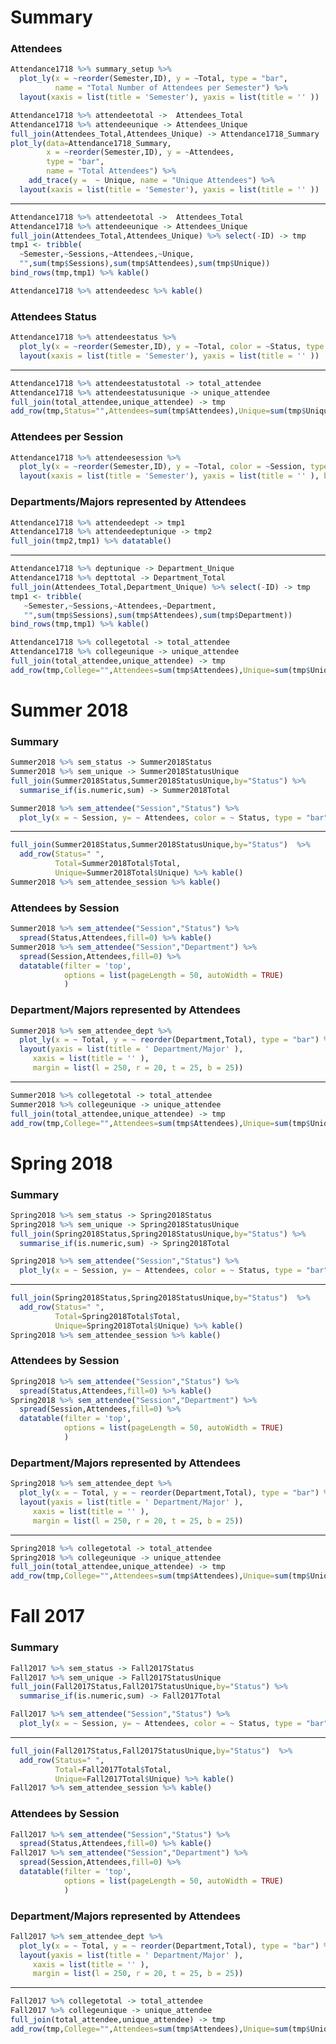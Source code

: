 Summary {.storyboard data-navmenu="2017-18"}
=========================================


###  Attendees {data-commentary-width=400}

```r
Attendance1718 %>% summary_setup %>%
  plot_ly(x = ~reorder(Semester,ID), y = ~Total, type = "bar", 
          name = "Total Number of Attendees per Semester") %>%
  layout(xaxis = list(title = 'Semester'), yaxis = list(title = '' ))
```


```r
Attendance1718 %>% attendeetotal ->  Attendees_Total
Attendance1718 %>% attendeeunique -> Attendees_Unique
full_join(Attendees_Total,Attendees_Unique) -> Attendance1718_Summary
plot_ly(data=Attendance1718_Summary, 
        x = ~reorder(Semester,ID), y = ~Attendees, 
        type = "bar", 
        name = "Total Attendees") %>%
    add_trace(y =  ~ Unique, name = "Unique Attendees") %>%
  layout(xaxis = list(title = 'Semester'), yaxis = list(title = '' ))
```

*** 

```r
Attendance1718 %>% attendeetotal ->  Attendees_Total
Attendance1718 %>% attendeeunique -> Attendees_Unique
full_join(Attendees_Total,Attendees_Unique) %>% select(-ID) -> tmp
tmp1 <- tribble(
  ~Semester,~Sessions,~Attendees,~Unique,
  "",sum(tmp$Sessions),sum(tmp$Attendees),sum(tmp$Unique)) 
bind_rows(tmp,tmp1) %>% kable()

Attendance1718 %>% attendeedesc %>% kable()
```

### Attendees Status

```r
Attendance1718 %>% attendeestatus %>%
  plot_ly(x = ~reorder(Semester,ID), y = ~Total, color = ~Status, type = "bar")%>%
  layout(xaxis = list(title = 'Semester'), yaxis = list(title = '' ))
```

***

```r
Attendance1718 %>% attendeestatustotal -> total_attendee
Attendance1718 %>% attendeestatusunique -> unique_attendee
full_join(total_attendee,unique_attendee) -> tmp
add_row(tmp,Status="",Attendees=sum(tmp$Attendees),Unique=sum(tmp$Unique)) %>% kable()
```


### Attendees per Session

```r
Attendance1718 %>% attendeesession %>%
  plot_ly(x = ~reorder(Semester,ID), y = ~Total, color = ~Session, type = "bar")%>%
  layout(xaxis = list(title = 'Semester'), yaxis = list(title = '' ), barmode = 'stack')
```

### Departments/Majors represented by Attendees {data-commentary-width=600}


```r
Attendance1718 %>% attendeedept -> tmp1
Attendance1718 %>% attendeedeptunique -> tmp2
full_join(tmp2,tmp1) %>% datatable()
```

*** 

```r
Attendance1718 %>% deptunique -> Department_Unique 
Attendance1718 %>% depttotal -> Department_Total
full_join(Attendees_Total,Department_Unique) %>% select(-ID) -> tmp
tmp1 <- tribble(
   ~Semester,~Sessions,~Attendees,~Department,
   "",sum(tmp$Sessions),sum(tmp$Attendees),sum(tmp$Department))
bind_rows(tmp,tmp1) %>% kable()
```

```r
Attendance1718 %>% collegetotal -> total_attendee
Attendance1718 %>% collegeunique -> unique_attendee
full_join(total_attendee,unique_attendee) -> tmp 
add_row(tmp,College="",Attendees=sum(tmp$Attendees),Unique=sum(tmp$Unique)) %>% kable()
```


Summer 2018 {.storyboard data-navmenu="2017-18"}
=========================================

### Summary {data-commentary-width=400}

```r
Summer2018 %>% sem_status -> Summer2018Status
Summer2018 %>% sem_unique -> Summer2018StatusUnique
full_join(Summer2018Status,Summer2018StatusUnique,by="Status") %>%
  summarise_if(is.numeric,sum) -> Summer2018Total
```


```r
Summer2018 %>% sem_attendee("Session","Status") %>%
  plot_ly(x = ~ Session, y= ~ Attendees, color = ~ Status, type = "bar")
```


*** 

```r
full_join(Summer2018Status,Summer2018StatusUnique,by="Status")  %>%
  add_row(Status=" ",
          Total=Summer2018Total$Total, 
          Unique=Summer2018Total$Unique) %>% kable()
Summer2018 %>% sem_attendee_session %>% kable()
```

### Attendees by Session

```r
Summer2018 %>% sem_attendee("Session","Status") %>%
  spread(Status,Attendees,fill=0) %>% kable()
Summer2018 %>% sem_attendee("Session","Department") %>%
  spread(Session,Attendees,fill=0) %>% 
  datatable(filter = 'top', 
            options = list(pageLength = 50, autoWidth = TRUE)
            )
```

### Department/Majors represented by Attendees

```r
Summer2018 %>% sem_attendee_dept %>%
  plot_ly(x = ~ Total, y = ~ reorder(Department,Total), type = "bar") %>%
  layout(yaxis = list(title = ' Department/Major' ), 
     xaxis = list(title = '' ),
     margin = list(l = 250, r = 20, t = 25, b = 25))
```

***

```r
Summer2018 %>% collegetotal -> total_attendee
Summer2018 %>% collegeunique -> unique_attendee
full_join(total_attendee,unique_attendee) -> tmp 
add_row(tmp,College="",Attendees=sum(tmp$Attendees),Unique=sum(tmp$Unique)) %>% kable()
```


Spring 2018 {.storyboard data-navmenu="2017-18"}
=========================================

### Summary {data-commentary-width=400}

```r
Spring2018 %>% sem_status -> Spring2018Status
Spring2018 %>% sem_unique -> Spring2018StatusUnique
full_join(Spring2018Status,Spring2018StatusUnique,by="Status") %>%
  summarise_if(is.numeric,sum) -> Spring2018Total
```


```r
Spring2018 %>% sem_attendee("Session","Status") %>%
  plot_ly(x = ~ Session, y= ~ Attendees, color = ~ Status, type = "bar")
```


*** 

```r
full_join(Spring2018Status,Spring2018StatusUnique,by="Status")  %>%
  add_row(Status=" ",
          Total=Spring2018Total$Total, 
          Unique=Spring2018Total$Unique) %>% kable()
Spring2018 %>% sem_attendee_session %>% kable()
```

### Attendees by Session

```r
Spring2018 %>% sem_attendee("Session","Status") %>%
  spread(Status,Attendees,fill=0) %>% kable()
Spring2018 %>% sem_attendee("Session","Department") %>%
  spread(Session,Attendees,fill=0) %>% 
  datatable(filter = 'top', 
            options = list(pageLength = 50, autoWidth = TRUE)
            )
```

### Department/Majors represented by Attendees

```r
Spring2018 %>% sem_attendee_dept %>%
  plot_ly(x = ~ Total, y = ~ reorder(Department,Total), type = "bar") %>%
  layout(yaxis = list(title = ' Department/Major' ), 
     xaxis = list(title = '' ),
     margin = list(l = 250, r = 20, t = 25, b = 25))
```

***

```r
Spring2018 %>% collegetotal -> total_attendee
Spring2018 %>% collegeunique -> unique_attendee
full_join(total_attendee,unique_attendee) -> tmp 
add_row(tmp,College="",Attendees=sum(tmp$Attendees),Unique=sum(tmp$Unique)) %>% kable()
```


Fall 2017 {.storyboard data-navmenu="2017-18"}
=========================================

### Summary {data-commentary-width=400}

```r
Fall2017 %>% sem_status -> Fall2017Status
Fall2017 %>% sem_unique -> Fall2017StatusUnique
full_join(Fall2017Status,Fall2017StatusUnique,by="Status") %>%
  summarise_if(is.numeric,sum) -> Fall2017Total
```


```r
Fall2017 %>% sem_attendee("Session","Status") %>%
  plot_ly(x = ~ Session, y= ~ Attendees, color = ~ Status, type = "bar")
```


*** 

```r
full_join(Fall2017Status,Fall2017StatusUnique,by="Status")  %>%
  add_row(Status=" ",
          Total=Fall2017Total$Total, 
          Unique=Fall2017Total$Unique) %>% kable()
Fall2017 %>% sem_attendee_session %>% kable()
```

### Attendees by Session

```r
Fall2017 %>% sem_attendee("Session","Status") %>%
  spread(Status,Attendees,fill=0) %>% kable()
Fall2017 %>% sem_attendee("Session","Department") %>%
  spread(Session,Attendees,fill=0) %>% 
  datatable(filter = 'top', 
            options = list(pageLength = 50, autoWidth = TRUE)
            )
```

### Department/Majors represented by Attendees

```r
Fall2017 %>% sem_attendee_dept %>%
  plot_ly(x = ~ Total, y = ~ reorder(Department,Total), type = "bar") %>%
  layout(yaxis = list(title = ' Department/Major' ), 
     xaxis = list(title = '' ),
     margin = list(l = 250, r = 20, t = 25, b = 25))
```

***

```r
Fall2017 %>% collegetotal -> total_attendee
Fall2017 %>% collegeunique -> unique_attendee
full_join(total_attendee,unique_attendee) -> tmp 
add_row(tmp,College="",Attendees=sum(tmp$Attendees),Unique=sum(tmp$Unique)) %>% kable()
```


